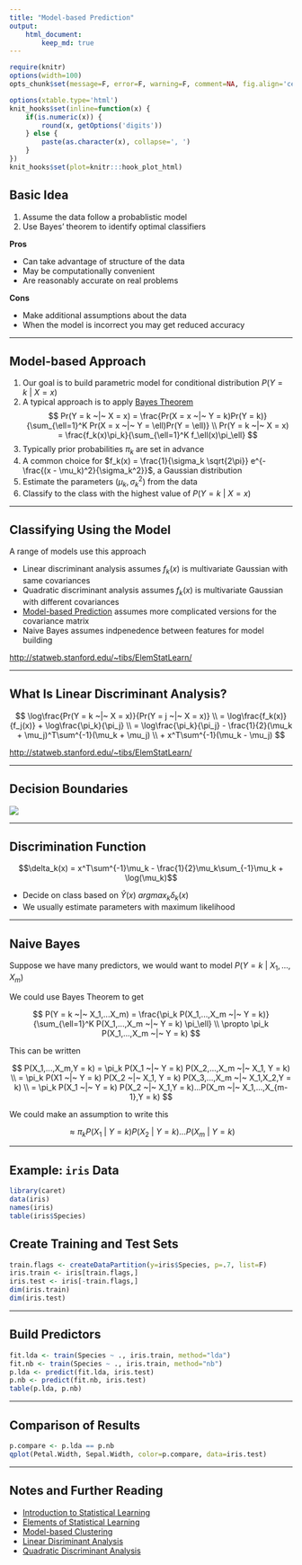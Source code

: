 ```yaml
---
title: "Model-based Prediction"
output:
    html_document:
        keep_md: true
---
```


```r
require(knitr)
options(width=100)
opts_chunk$set(message=F, error=F, warning=F, comment=NA, fig.align='center', dpi=100, tidy=F, cache.path='.cache/', fig.path='fig/')

options(xtable.type='html')
knit_hooks$set(inline=function(x) {
    if(is.numeric(x)) {
        round(x, getOptions('digits'))
    } else {
        paste(as.character(x), collapse=', ')
    }
})
knit_hooks$set(plot=knitr:::hook_plot_html)
```

## Basic Idea

1. Assume the data follow a probablistic model
2. Use Bayes' theorem to identify optimal classifiers

**Pros**

- Can take advantage of structure of the data
- May be computationally convenient
- Are reasonably accurate on real problems

**Cons**

- Make additional assumptions about the data
- When the model is incorrect you may get reduced accuracy

---

## Model-based Approach

1. Our goal is to build parametric model for conditional distribution $P(Y = k ~|~ X = x)$
2. A typical approach is to apply [Bayes Theorem](https://en.wikipedia.org/wiki/Bayes%27_theorem)
$$
Pr(Y = k ~|~ X = x) = \frac{Pr(X = x ~|~ Y = k)Pr(Y = k)}{\sum_{\ell=1}^K Pr(X = x ~|~ Y = \ell)Pr(Y = \ell)} \\
Pr(Y = k ~|~ X = x) = \frac{f_k(x)\pi_k}{\sum_{\ell=1}^K f_\ell(x)\pi_\ell}
$$
3. Typically prior probabilities $\pi_k$ are set in advance
4. A common choice for $f_k(x) = \frac{1}{\sigma_k \sqrt{2\pi}} e^{-\frac{(x - \mu_k)^2}{\sigma_k^2}}$, a Gaussian distribution
5. Estimate the parameters $(\mu_k,\sigma_k^2)$ from the data
6. Classify to the class with the highest value of $P(Y = k ~|~ X = x)$

---

## Classifying Using the Model

A range of models use this approach

- Linear discriminant analysis assumes $f_k(x)$ is multivariate Gaussian with same covariances
- Quadratic discriminant analysis assumes $f_k(x)$ is multivariate Gaussian with different covariances
- [Model-based Prediction](http://www.stat.washington.edu/mclust/) assumes more complicated versions for the covariance matrix
- Naive Bayes assumes indpenedence between features for model building

[http://statweb.stanford.edu/~tibs/ElemStatLearn/](http://statweb.stanford.edu/~tibs/ElemStatLearn/)

---

## What Is Linear Discriminant Analysis?

$$
\log\frac{Pr(Y = k ~|~ X = x)}{Pr(Y = j ~|~ X = x)} \\
= \log\frac{f_k(x)}{f_j(x)} + \log\frac{\pi_k}{\pi_j} \\
= \log\frac{\pi_k}{\pi_j} - \frac{1}{2}(\mu_k + \mu_j)^T\sum^{-1}(\mu_k + \mu_j) \\
+ x^T\sum^{-1}(\mu_k - \mu_j)
$$

[http://statweb.stanford.edu/~tibs/ElemStatLearn/](http://statweb.stanford.edu/~tibs/ElemStatLearn/)

---

## Decision Boundaries

![](boudaries.JPG)

---

## Discrimination Function

$$\delta_k(x) = x^T\sum^{-1}\mu_k - \frac{1}{2}\mu_k\sum_{-1}\mu_k + \log(\mu_k)$$

- Decide on class based on $\hat Y(x) \ argmax_k\delta_k(x)$
- We usually estimate parameters with maximum likelihood

---

## Naive Bayes

Suppose we have many predictors, we would want to model $P(Y = k ~|~ X_1,...,X_m)$

We could use Bayes Theorem to get

$$
P(Y = k ~|~ X_1,...X_m) = \frac{\pi_k P(X_1,...,X_m ~|~ Y = k)}{\sum_{\ell=1}^K P(X_1,...,X_m ~|~ Y = k) \pi_\ell} \\
\propto \pi_k P(X_1,...,X_m ~|~ Y = k)
$$

This can be written

$$
P(X_1,...,X_m,Y = k) = \pi_k P(X_1 ~|~ Y = k) P(X_2,...,X_m ~|~ X_1, Y = k) \\
= \pi_k P(X1 ~|~ Y = k) P(X_2 ~|~ X_1, Y = k) P(X_3,...,X_m ~|~ X_1,X_2,Y = k) \\
= \pi_k P(X_1 ~|~ Y = k) P(X_2 ~|~ X_1,Y = k)...P(X_m ~|~ X_1,...,X_{m-1},Y = k)
$$

We could make an assumption to write this

$$\approx \pi_k P(X_1 ~|~ Y = k) P(X_2 ~|~ Y = k)...P(X_m ~|~ Y = k)$$

---

## Example: `iris` Data

```r
library(caret)
data(iris)
names(iris)
table(iris$Species)
```

## Create Training and Test Sets

```r
train.flags <- createDataPartition(y=iris$Species, p=.7, list=F)
iris.train <- iris[train.flags,]
iris.test <- iris[-train.flags,]
dim(iris.train)
dim(iris.test)
```

---

## Build Predictors

```r
fit.lda <- train(Species ~ ., iris.train, method="lda")
fit.nb <- train(Species ~ ., iris.train, method="nb")
p.lda <- predict(fit.lda, iris.test)
p.nb <- predict(fit.nb, iris.test)
table(p.lda, p.nb)
```

---

## Comparison of Results

```r
p.compare <- p.lda == p.nb
qplot(Petal.Width, Sepal.Width, color=p.compare, data=iris.test)
```

---

## Notes and Further Reading

- [Introduction to Statistical Learning](http://www-bcf.usc.edu/~gareth/ISL/)
- [Elements of Statistical Learning](http://statweb.stanford.edu/~tibs/ElemStatLearn/)
- [Model-based Clustering](http://www.stat.washington.edu/raftery/Research/PDF/fraley2002.pdf)
- [Linear Disriminant Analysis](https://en.wikipedia.org/wiki/Linear_discriminant_analysis)
- [Quadratic Discriminant Analysis](https://en.wikipedia.org/wiki/Quadratic_classifier)